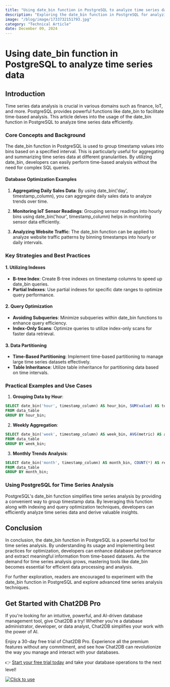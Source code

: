 ```yaml
---
title: "Using date_bin function in PostgreSQL to analyze time series data"
description: "Exploring the date_bin function in PostgreSQL for analyzing time series data and its impact on database performance."
image: "/blog/image/1733732151793.jpg"
category: "Technical Article"
date: December 09, 2024
---
```


# Using date_bin function in PostgreSQL to analyze time series data


<Authors date="December 09, 2024">
  <Author name="Ethan Clarke" link="https://chat2db.ai" />
</Authors>

## Introduction

Time series data analysis is crucial in various domains such as finance, IoT, and more. PostgreSQL provides powerful functions like date_bin to facilitate time-based analysis. This article delves into the usage of the date_bin function in PostgreSQL to analyze time series data efficiently.

### Core Concepts and Background

The date_bin function in PostgreSQL is used to group timestamp values into bins based on a specified interval. This is particularly useful for aggregating and summarizing time series data at different granularities. By utilizing date_bin, developers can easily perform time-based analysis without the need for complex SQL queries.

#### Database Optimization Examples

1. **Aggregating Daily Sales Data**: By using date_bin('day', timestamp_column), you can aggregate daily sales data to analyze trends over time.

2. **Monitoring IoT Sensor Readings**: Grouping sensor readings into hourly bins using date_bin('hour', timestamp_column) helps in monitoring sensor data efficiently.

3. **Analyzing Website Traffic**: The date_bin function can be applied to analyze website traffic patterns by binning timestamps into hourly or daily intervals.

### Key Strategies and Best Practices

#### 1. Utilizing Indexes

- **B-tree Index**: Create B-tree indexes on timestamp columns to speed up date_bin queries.
- **Partial Indexes**: Use partial indexes for specific date ranges to optimize query performance.

#### 2. Query Optimization

- **Avoiding Subqueries**: Minimize subqueries within date_bin functions to enhance query efficiency.
- **Index-Only Scans**: Optimize queries to utilize index-only scans for faster data retrieval.

#### 3. Data Partitioning

- **Time-Based Partitioning**: Implement time-based partitioning to manage large time series datasets effectively.
- **Table Inheritance**: Utilize table inheritance for partitioning data based on time intervals.

### Practical Examples and Use Cases

1. **Grouping Data by Hour**: 
```sql
SELECT date_bin('hour', timestamp_column) AS hour_bin, SUM(value) AS total_value
FROM data_table
GROUP BY hour_bin;
```

2. **Weekly Aggregation**: 
```sql
SELECT date_bin('week', timestamp_column) AS week_bin, AVG(metric) AS avg_metric
FROM data_table
GROUP BY week_bin;
```

3. **Monthly Trends Analysis**: 
```sql
SELECT date_bin('month', timestamp_column) AS month_bin, COUNT(*) AS records_count
FROM data_table
GROUP BY month_bin;
```

### Using PostgreSQL for Time Series Analysis

PostgreSQL's date_bin function simplifies time series analysis by providing a convenient way to group timestamp data. By leveraging this function along with indexing and query optimization techniques, developers can efficiently analyze time series data and derive valuable insights.

## Conclusion

In conclusion, the date_bin function in PostgreSQL is a powerful tool for time series analysis. By understanding its usage and implementing best practices for optimization, developers can enhance database performance and extract meaningful information from time-based datasets. As the demand for time series analysis grows, mastering tools like date_bin becomes essential for efficient data processing and analysis.

For further exploration, readers are encouraged to experiment with the date_bin function in PostgreSQL and explore advanced time series analysis techniques.

## Get Started with Chat2DB Pro

If you're looking for an intuitive, powerful, and AI-driven database management tool, give Chat2DB a try! Whether you're a database administrator, developer, or data analyst, Chat2DB simplifies your work with the power of AI.

Enjoy a 30-day free trial of Chat2DB Pro. Experience all the premium features without any commitment, and see how Chat2DB can revolutionize the way you manage and interact with your databases.

👉 [Start your free trial today](https://chat2db.ai/pricing) and take your database operations to the next level!


[![Click to use](/image/blog/bg/chat2db.jpg)](https://chat2db.ai/)
